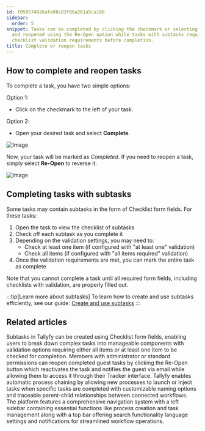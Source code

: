 ```yaml
---
id: f050574926afa08c83f06a261a5ca166
sidebar:
  order: 5
snippet: Tasks can be completed by clicking the checkmark or selecting Complete button
  and reopened using the Re-Open option while tasks with subtasks require fulfilling
  checklist validation requirements before completion.
title: Complete or reopen tasks
---
```


## How to complete and reopen tasks

To complete a task, you have two simple options:

Option 1:

- Click on the checkmark to the left of your task.

Option 2:

- Open your desired task and select **Complete**.

![Image](https://screenshots.tallyfy.com/tallyfy%2Fpro%2Fdesktop-light-select-complete-task.png)

Now, your task will be marked as _Completed_. If you need to reopen a task, simply select **Re-Open** to reverse it.

![Image](https://screenshots.tallyfy.com/tallyfy%2Fpro%2Fdesktop-light-reopen-task.png)

## Completing tasks with subtasks

Some tasks may contain subtasks in the form of Checklist form fields. For these tasks:

1. Open the task to view the checklist of subtasks
2. Check off each subtask as you complete it
3. Depending on the validation settings, you may need to:
   - Check at least one item (if configured with "at least one" validation)
   - Check all items (if configured with "all items required" validation)
4. Once the validation requirements are met, you can mark the entire task as complete

Note that you cannot complete a task until all required form fields, including checklists with validation, are properly filled out.

:::tip[Learn more about subtasks]
To learn how to create and use subtasks efficiently, see our guide: [Create and use subtasks](/products/pro/tracking-and-tasks/tasks/how-to-create-and-use-subtasks/)
:::


## Related articles
<CardGrid>
<LinkTitleCard header="<b>Tasks > Create and use subtasks</b>" href="/products/pro/tracking-and-tasks/tasks/how-to-create-and-use-subtasks/" > Subtasks in Tallyfy can be created using Checklist form fields, enabling users to break down complex tasks into manageable components with validation options requiring either all items or at least one item to be checked for completion. </LinkTitleCard>
<LinkTitleCard header="<b>Guests > Re-open tasks as a guest</b>" href="/products/pro/documenting/guests/how-can-i-re-open-a-completed-guest-task/" > Members with administrator or standard permissions can reopen completed guest tasks by clicking the Re-Open button which reactivates the task and notifies the guest via email while allowing them to access it through their Tracker interface. </LinkTitleCard>
<LinkTitleCard header="<b>Launching > Launch another process when a task is completed</b>" href="/products/pro/launching/launch-process-when-task-is-completed/" > Tallyfy enables automatic process chaining by allowing new processes to launch or inject tasks when specific tasks are completed with customizable naming options and traceable parent-child relationships between connected workflows. </LinkTitleCard>
<LinkTitleCard header="<b>Tutorials > Navigate Tallyfy</b>" href="/products/pro/tutorials/navigate-tallyfy/" > The platform features a comprehensive navigation system with a left sidebar containing essential functions like process creation and task management along with a top bar offering search functionality language settings and notifications for streamlined workflow operations. </LinkTitleCard>
</CardGrid>